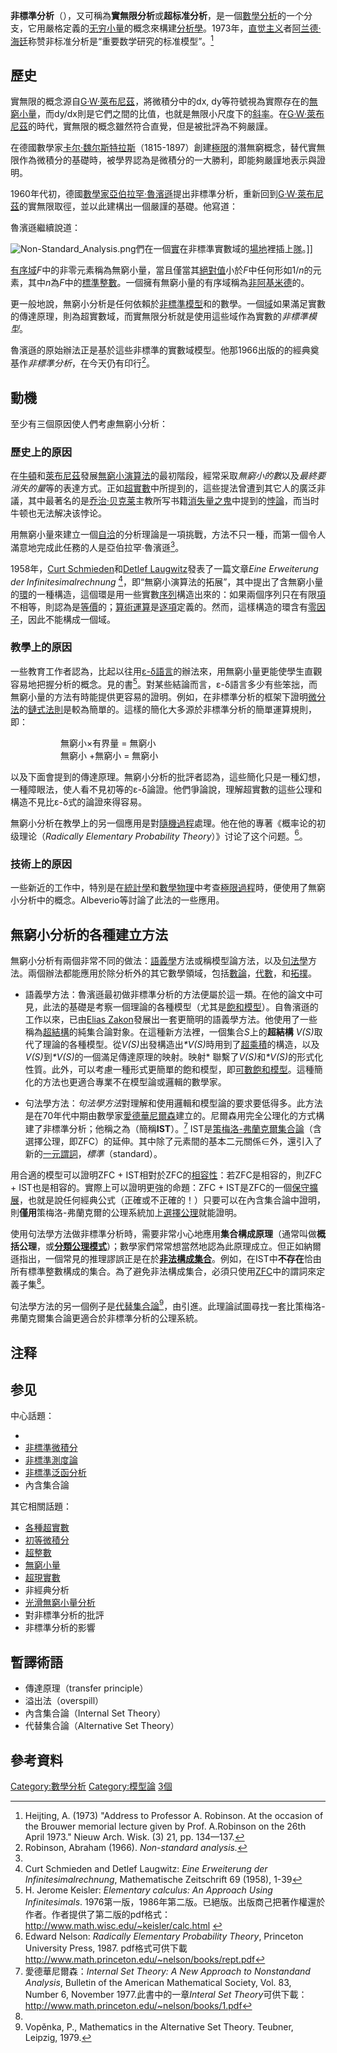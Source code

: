 '''非標準分析'''（{{lang-en|Non-standard analysis}}），又可稱為'''實無限分析'''或'''超标准分析'''，是一個[[數學分析|數學分析]]的一个分支，它用嚴格定義的[[无穷小量|无穷小量]]的概念來構建[[分析學|分析學]]。1973年，[[直觉主义|直觉主义]]者[[阿兰德·海廷|阿兰德·海廷]]称赞非标准分析是“重要数学研究的标准模型”。<ref>Heijting, A. (1973) "Address to Professor A. Robinson. At the occasion of the Brouwer memorial lecture given by Prof. A.Robinson on the 26th April 1973." Nieuw Arch. Wisk. (3) 21, pp. 134—137.</ref>

==歷史==

實無限的概念源自[[萊布尼茲|G·W·萊布尼茲]]，將微積分中的dx, dy等符號視為實際存在的[[無窮小量|無窮小量]]，而dy/dx則是它們之間的比值，也就是無限小尺度下的[[斜率|斜率]]。在[[萊布尼茲|G·W·萊布尼茲]]的時代，實無限的概念雖然符合直覺，但是被批評為不夠嚴謹。

在德國數學家[[卡尔·魏尔斯特拉斯|卡尔·魏尔斯特拉斯]]（1815-1897）創建[[极限_(数学)|極限]]的潛無窮概念，替代實無限作為微積分的基礎時，被學界認為是微積分的一大勝利，即能夠嚴謹地表示與證明。{{notetag|卡尔·魏尔斯特拉斯的取徑稱為潛無窮取徑，亦即定義和證明的過程都不涉及實際的無限小"量"，而以可無限趨近的[[算法|算法]]取代。}}

1960年代初，德國[[數學家|數學家]][[亞伯拉罕·魯濱遜|亞伯拉罕·魯濱遜]]提出非標準分析，重新回到[[萊布尼茲|G·W·萊布尼茲]]的實無限取徑，並以此建構出一個嚴謹的基礎。他寫道：
{{quote|（...）無限小或無窮小量的想法在我們的直覺中出現得蠻自然的。不管怎麼說，在微分和積分演算方法的形成之初，已經常用到了無窮小量。至於有人反對說（...）兩個不同實數之間的距離不能無限小，[[萊布尼茲|G·W·萊布尼茲]]卻認為，無窮小量理論使我們必需引入一種理想的數，它們比起實數而言可能無限小或者無限大，但都與後者擁有相同的性質。不過，無論是他本人，他的弟子們抑或後來的繼承者們，都没能夠把這種想像中的系統合理地發展出來。因此，無窮小量的理論逐漸遭到冷落，並最終為經典的極限理論所取代<ref name="NSA2">{{cite book|last=Robinson|first=Abraham|title=Non-standard analysis|year=1996|edition=Revised edition|publisher=Princeton University Press|isbn=0-691-04490-2}}</ref>。}}

魯濱遜繼續說道：

{{quote|本書表明萊布尼茨的思想是完全可以得到平反的，而且還可以引出無論對經典分析還是對其它數學分支而言都能帶來豐碩果實的全新方法。數學語言和數學結構之間的關係是現代模型論的基石，而對它的詳細分析即是本書方法的關鍵。}}

[[File:Non-Standard_Analysis.png|right]]們在一個[[實數|實]]在非標準實數域的[[体_(数学)|場地]]裡插上[[全序關係|隊]]。]]

[[有序域|有序域]]''F''中的非零元素稱為無窮小量，當且僅當其[[絕對值|絕對值]]小於''F''中任何形如1/''n''的元素，其中''n''為''F''中的[[整數_(域)|標準整數]]。一個擁有無窮小量的有序域稱為[[阿基米德性質|非阿基米德]]的。

更一般地說，無窮小分析是任何依賴於[[非標準模型|非標準模型]]和{{le|傳達原理|transfer principle}}{{notetag|這個原理指出，把[[實數域|實數域]]上的一些命題搬到超實數域上仍然是對的。尚未找到此英文術語的通用中譯。}}的數學。一個[[域_(數學)|域]]如果滿足實數的傳達原理，則為超實數域，而實無限分析就是使用這些域作為實數的''非標準模型''。

魯濱遜的原始辦法正是基於這些非標準的實數域模型。他那1966出版的的經典奠基作''非標準分析''，在今天仍有印行<ref name="NSA">Robinson, Abraham (1966). ''Non-standard analysis.''</ref>{{notetag|為了發展出無窮小量的演算法，必須先解決幾個技術問題。比如，只構造出含無窮小量的有序域是不夠的；關於此事的討論，參閱[[超实数|超实数]]}}。

==動機==
至少有三個原因使人們考慮無窮小分析：

===歷史上的原因===
在[[牛頓|牛頓]]和[[萊布尼茲|萊布尼茲]]發展[[微积分|無窮小演算法]]的最初階段，經常采取''無窮小的數''以及''最終要消失的量''等的表達方式。正如[[超实数_(非标准分析)|超實數]]中所提到的，這些提法曾遭到其它人的廣泛非議，其中最著名的是[[乔治·贝克莱|乔治·贝克莱]]主教所写书籍[[消失量之鬼|消失量之鬼]]中提到的[[悖論|悖論]]，而当时牛顿也无法解决该悖论。{{notetag|亞伯拉罕·魯濱遜及之後的建構者现已解決此悖論。}}

用無窮小量來建立一個[[自洽|自洽]]的分析理論是一項挑戰，方法不只一種，而第一個令人滿意地完成此任務的人是亞伯拉罕·魯濱遜<ref name="NSA" />。

1958年，[[Curt_Schmieden|Curt Schmieden]]和[[Detlef_Laugwitz|Detlef Laugwitz]]發表了一篇文章''Eine Erweiterung der Infinitesimalrechnung'' <ref>Curt Schmieden and Detlef Laugwitz: ''Eine Erweiterung der Infinitesimalrechnung'', Mathematische Zeitschrift 69 (1958), 1-39</ref>，即“無窮小演算法的拓展”，其中提出了含無窮小量的[[环_(代数)|環]]的一種構造，這個環是用一些實數[[序列|序列]]構造出來的：如果兩個序列只在有限[[項_(序列)|項]]不相等，則認為是[[等價|等價]]的；[[算術運算|算術運算]]是[[逐項|逐項]]定義的。然而，這樣構造的環含有[[零因子|零因子]]，因此不能構成一個域。

===教學上的原因===
一些教育工作者認為，比起以往用[[極限的epsilon-delta定義|ε-δ語言]]的辦法來，用無窮小量更能使學生直觀容易地把握分析的概念。見{{le|H·傑爾姆·基斯勒|Howard Jerome Keisler}}的書<ref name="EC">H. Jerome Keisler: ''Elementary calculus: An Approach Using Infinitesimals''. 1976第一版，1986年第二版。已絕版。出版商己把著作權還於作者。作者提供了第二版的pdf格式：[http://www.math.wisc.edu/~keisler/calc.html http://www.math.wisc.edu/~keisler/calc.html] {{Wayback|url=http://www.math.wisc.edu/~keisler/calc.html |date=20110501113944 }}</ref>。對某些結論而言，ε-δ語言多少有些笨拙，而無窮小量的方法有時能提供更容易的證明。例如，在非標準分析的框架下證明[[微分法|微分法]]的[[鏈式法則|鏈式法則]]是較為簡單的。這樣的簡化大多源於非標準分析的簡單運算規則，即：

::無窮小×有界量 = 無窮小
::無窮小 +無窮小 = 無窮小

以及下面會提到的傳達原理。無窮小分析的批評者認為，這些簡化只是一種幻想，一種障眼法，使人看不見初等的ε-δ論證。他們爭論說，理解超實數的這些公理和構造不見比ε-δ式的論證來得容易。

無窮小分析在教學上的另一個應用是{{link-en|愛德華·尼爾森|Edward_Nelson}}對[[隨機過程|隨機過程]]處理。他在他的專著《概率论的初级理论（''Radically Elementary Probability Theory''）》讨论了这个问题。<ref>Edward Nelson: ''Radically Elementary Probability Theory'', Princeton University Press, 1987. pdf格式可供下載[http://www.math.princeton.edu/~nelson/books/rept.pdf http://www.math.princeton.edu/~nelson/books/rept.pdf]</ref>。

===技術上的原因===
一些新近的工作中，特別是在[[統計學|統計學]]和[[數學物理|數學物理]]中考查[[極限過程|極限過程]]時，便使用了無窮小分析中的概念。Albeverio等討論了此法的一些應用。

==無窮小分析的各種建立方法==

無窮小分析有兩個非常不同的做法：[[語義學|語義學]]方法或稱模型論方法，以及[[句法學|句法學]]方法。兩個辦法都能應用於除分析外的其它數學領域，包括[[數論|數論]]，[[代數|代數]]，和[[拓撲|拓撲]]。

*語義學方法：魯濱遜最初做非標準分析的方法便屬於這一類。在他的論文中可見，此法的基礎是考察一個理論的各種模型（尤其是[[飽和模型|飽和模型]]）。自魯濱遜的工作以來，已由[[Elias_Zakon|Elias Zakon]]發展出一套更簡明的語義學方法。他使用了一些稱為[[全集#在一般數學中|超結構]]的純集合論對象。在這種新方法裡，一個集合''S''上的'''超結構''' ''V(S)''取代了理論的各種模型。從''V(S)''出發構造出''*V(S)''時用到了[[超乘積|超乘積]]的構造，以及''V(S)''到''*V(S)''的一個滿足傳達原理的映射。映射* 聯繫了''V(S)''和''*V(S)''的形式化性質。此外，可以考慮一種形式更簡單的飽和模型，即[[可數飽和模型|可數飽和模型]]。這種簡化的方法也更適合專業不在模型論或邏輯的數學家。

*句法學方法：''句法學方法''對理解和使用邏輯和模型論的要求要低得多。此方法是在70年代中期由數學家[[愛德華尼爾森|愛德華尼爾森]]建立的。尼爾森用完全公理化的方式構建了非標準分析；他稱之為'''{{le|內含集合論|Internal_set_theory}}'''（簡稱'''IST'''）。<ref name="Nel">愛德華尼爾森：''Internal Set Theory: A New Approach to Nonstandand Analysis'', Bulletin of the American Mathematical Society, Vol. 83, Number 6, November 1977.此書中的一章''Interal Set Theory''可供下載：[http://www.math.princeton.edu/~nelson/books/1.pdf http://www.math.princeton.edu/~nelson/books/1.pdf]</ref> IST是[[策梅洛-弗蘭克爾集合論|策梅洛-弗蘭克爾集合論]]（含選擇公理，即ZFC）的延伸。其中除了元素間的基本二元關係<math>\in</math>外，還引入了新的[[一元謂詞|一元謂詞]]，''標準''（standard）。

用合適的模型可以證明ZFC + IST相對於ZFC的[[相對相容性|相容性]]：若ZFC是相容的，則ZFC + IST也是相容的。實際上可以證明更強的命題：ZFC + IST是ZFC的一個[[保守擴展|保守擴展]]，也就是說任何經典公式（正確或不正確的！）只要可以在內含集合論中證明，則'''僅用'''策梅洛-弗蘭克爾的公理系統加上[[選擇公理|選擇公理]]就能證明。

使用句法學方法做非標準分析時，需要非常小心地應用'''集合構成原理'''（通常叫做'''概括公理'''，或'''[[分類公理|分類公理模式]]'''）；數學家們常常想當然地認為此原理成立。但正如納爾遜指出，一個常見的推理謬誤正是在於'''[[非法構成集合|非法構成集合]]'''。例如，在IST中'''不存在'''恰由所有標準整數構成的集合。為了避免非法構成集合，必須只使用[[ZFC|ZFC]]中的謂詞來定義子集<ref name="Nel" />。

句法學方法的另一個例子是[[可替代的集合論#ASF|代替集合論]]<ref> Vopěnka, P.,  Mathematics in the Alternative Set Theory. Teubner, Leipzig, 1979. </ref>，由{{le|Petr Vopěnka}}引進。此理論試圖尋找一套比策梅洛-弗蘭克爾集合論更適合於非標準分析的公理系統。

==注释==
{{notefoot}}

==参见==
{{Portal|数学}}
中心話題：
* {{le|溢出法|overspill}}
* [[非標準微積分|非標準微積分]]
* [[非標準測度論|非標準測度論]]
* [[非標準泛函分析|非標準泛函分析]]
* 內含集合論
其它相關話題：
* [[超實數|各種超實數]]
* [[初等微積分|初等微積分]]
* [[超整數|超整數]]
* [[無窮小量|無窮小量]]
* [[超現實數|超現實數]]
* 非經典分析
* [[光滑無窮小量分析|光滑無窮小量分析]]
* 對非標準分析的批評
* 非標準分析的影響

==暫譯術語==
*傳達原理（transfer principle）
*溢出法（overspill）
*內含集合論（Internal Set Theory）
*代替集合論（Alternative Set Theory）

==參考資料==
{{reflist}}

{{Authority control}}
[[Category:數學分析|Category:數學分析]]
[[Category:模型論|Category:模型論]]
[[Category:含暫譯術語|3個]]